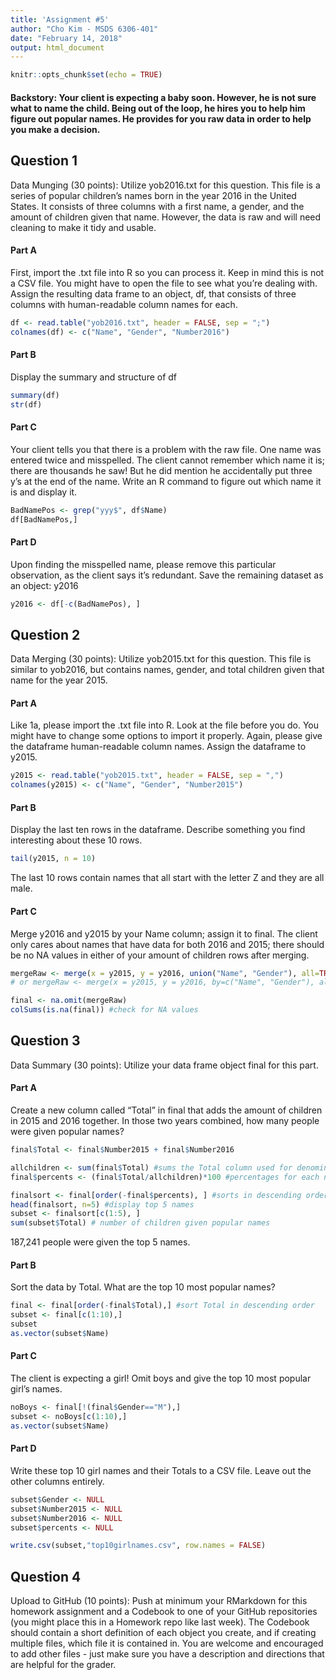 ```yaml
---
title: 'Assignment #5'
author: "Cho Kim - MSDS 6306-401"
date: "February 14, 2018"
output: html_document
---
```


```r
knitr::opts_chunk$set(echo = TRUE)
```

#### Backstory: Your client is expecting a baby soon.  However, he is not sure what to name the child.  Being out of the loop, he hires you to help him figure out popular names.  He provides for you raw data in order to help you make a decision.

## Question 1
Data Munging (30 points): Utilize yob2016.txt for this question. This file is a series of popular children's names born in the year 2016 in the United States.  It consists of three columns with a first name, a gender, and the amount of children given that name.  However, the data is raw and will need cleaning to make it tidy and usable.

#### Part A
First, import the .txt file into R so you can process it.  Keep in mind this is not a CSV file.  You might have to open the file to see what you're dealing with.  Assign the resulting data frame to an object, df, that consists of three columns with human-readable column names for each.

```r
df <- read.table("yob2016.txt", header = FALSE, sep = ";")
colnames(df) <- c("Name", "Gender", "Number2016")
```

#### Part B
Display the summary and structure of df

```r
summary(df)
str(df)
```

#### Part C
Your client tells you that there is a problem with the raw file.  One name was entered twice and misspelled.  The client cannot remember which name it is; there are thousands he saw! But he did mention he accidentally put three y's at the end of the name.  Write an R command to figure out which name it is and display it.

```r
BadNamePos <- grep("yyy$", df$Name)
df[BadNamePos,]
```

#### Part D
Upon finding the misspelled name, please remove this particular observation, as the client says it's redundant.  Save the remaining dataset as an object: y2016 

```r
y2016 <- df[-c(BadNamePos), ]
```

## Question 2
Data Merging (30 points): Utilize yob2015.txt for this question.  This file is similar to yob2016, but contains names, gender, and total children given that name for the year 2015.

#### Part A
Like 1a, please import the .txt file into R.  Look at the file before you do.  You might have to change some options to import it properly.  Again, please give the dataframe human-readable column names.  Assign the dataframe to y2015.

```r
y2015 <- read.table("yob2015.txt", header = FALSE, sep = ",")
colnames(y2015) <- c("Name", "Gender", "Number2015")
```

#### Part B
Display the last ten rows in the dataframe.  Describe something you find interesting about these 10 rows.

```r
tail(y2015, n = 10)
```

The last 10 rows contain names that all start with the letter Z and they are all male.

#### Part C
Merge y2016 and y2015 by your Name column; assign it to final.  The client only cares about names that have data for both 2016 and 2015; there should be no NA values in either of your amount of children rows after merging.

```r
mergeRaw <- merge(x = y2015, y = y2016, union("Name", "Gender"), all=TRUE)
# or mergeRaw <- merge(x = y2015, y = y2016, by=c("Name", "Gender"), all=TRUE)

final <- na.omit(mergeRaw)
colSums(is.na(final)) #check for NA values
```

## Question 3
Data Summary (30 points): Utilize your data frame object final for this part.

#### Part A
Create a new column called "Total" in final that adds the amount of children in 2015 and 2016 together.  In those two years combined, how many people were given popular names?
```r
final$Total <- final$Number2015 + final$Number2016

allchildren <- sum(final$Total) #sums the Total column used for denominator
final$percents <- (final$Total/allchildren)*100 #percentages for each name

finalsort <- final[order(-final$percents), ] #sorts in descending order for percents
head(finalsort, n=5) #display top 5 names
subset <- finalsort[c(1:5), ]
sum(subset$Total) # number of children given popular names
```

187,241 people were given the top 5 names.

#### Part B
Sort the data by Total.  What are the top 10 most popular names?

```r
final <- final[order(-final$Total),] #sort Total in descending order
subset <- final[c(1:10),]
subset
as.vector(subset$Name)
```

#### Part C
The client is expecting a girl!  Omit boys and give the top 10 most popular girl's names.

```r
noBoys <- final[!(final$Gender=="M"),]
subset <- noBoys[c(1:10),]
as.vector(subset$Name)
```

#### Part D
Write these top 10 girl names and their Totals to a CSV file.  Leave out the other columns entirely.

```r
subset$Gender <- NULL
subset$Number2015 <- NULL
subset$Number2016 <- NULL
subset$percents <- NULL

write.csv(subset,"top10girlnames.csv", row.names = FALSE)
```

## Question 4
Upload to GitHub (10 points): Push at minimum your RMarkdown for this homework assignment and a Codebook to one of your GitHub repositories (you might place this in a Homework repo like last week).  The Codebook should contain a short definition of each object you create, and if creating multiple files, which file it is contained in.  You are welcome and encouraged to add other files - just make sure you have a description and directions that are helpful for the grader.

```r

```
